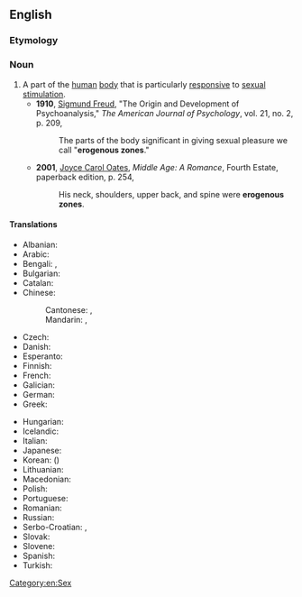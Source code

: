 ==English==

===Etymology===
{{com|en|erogenous|zone}}

===Noun===
{{wp}}
{{en-noun}}

# A part of the [[human]] [[body]] that is particularly [[responsive]] to [[sexual]] [[stimulation]].
#* '''1910''', [[w:Sigmund_Freud|Sigmund Freud]], "The Origin and Development of Psychoanalysis," ''The American Journal of Psychology'', vol. 21, no. 2, p. 209,
#*: The parts of the body significant in giving sexual pleasure we call "'''erogenous zones'''."
#* '''2001''', [[w:Joyce Carol Oates|Joyce Carol Oates]], ''Middle Age: A Romance'', Fourth Estate, paperback edition, p. 254,
#*: His neck, shoulders, upper back, and spine were '''erogenous zones'''.

====Translations====
{{trans-top|erogenous zone}}
* Albanian: {{t|sq|zonë erogjene|f}}
* Arabic: {{t|ar|مِنْطَقَة اَلشَّهْوَة اَلْجِنْسِيَّة|f|tr=minṭaqat aš-šahwa l-jinsiyya}}
* Bengali: {{t|bn|কামস্থান}}, {{t|bn|কামোদ্দীপক অঙ্গপ্রত্যঙ্গ|tr=kamoddipôk ôṅgôprôttôṅgô}} {{q|collective}}
* Bulgarian: {{t|bg|ерогенна зона|f|sc=Cyrl}}
* Catalan: {{t|ca|zona erògena|f}}
* Chinese:
*: Cantonese: {{t|yue|性感帶}}, {{t|yue|性感带|tr=sing3 gam2 daai3}}
*: Mandarin: {{t|cmn|性感帶}}, {{t|cmn|性感带|tr=xìnggǎndài}}
* Czech: {{t|cs|erotogenní zóna|f}}
* Danish: {{t|da|erogen zone}}
* Esperanto: {{t|eo|erotogena zono}}
* Finnish: {{t+|fi|erogeeninen alue}}
* French: {{t+|fr|zone érogène|f}}
* Galician: {{t|gl|zona eróxena|f}}
* German: {{t|de|erogene Zone|f}}
* Greek: {{t|el|ερωτογενή ζώνη|f}}
{{trans-mid}}
* Hungarian: {{t|hu|erogén zóna}}
* Icelandic: {{t|is|kynnæmissvæði|n}}
* Italian: {{t|it|zona erogena|f}}
* Japanese: {{t|ja|性感帯|tr=せいかんたい, seikantai}}
* Korean: {{t|ko|성감대}} ({{t|ko|性感帶}})
* Lithuanian: {{t|lt|erogeninė zona|f}}
* Macedonian: {{t|mk|ероге́на зо́на|f}}
* Polish: {{t+|pl|strefa erogenna|f}}
* Portuguese: {{t|pt|zona erógena|f}}
* Romanian: {{t|ro|zonă erogenă|f}}
* Russian: {{t|ru|эроге́нная зо́на|f}}
* Serbo-Croatian: {{t|sh|erogena zona|f}}, {{t|sh|ерогена зона|f}}
* Slovak: {{t|sk|erotogénna zóna|f}}
* Slovene: {{t|sl|erogena cona|f}}
* Spanish: {{t|es|zona erógena|f}}
* Turkish: {{t|tr|erojen bölge}}
{{trans-bottom}}

[[Category:en:Sex]]